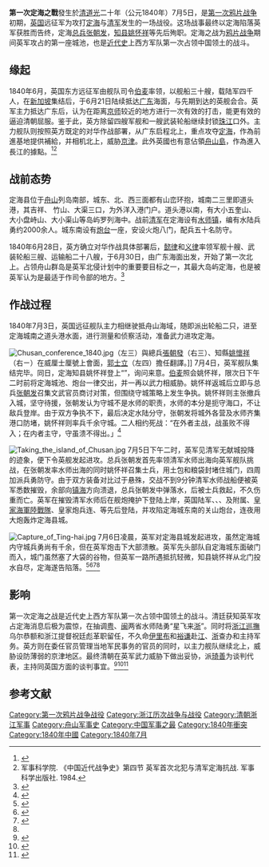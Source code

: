 {{Infobox military conflict
|conflict    = 第一次定海之戰
|partof      = [[第一次鸦片战争|第一次鸦片战争]]
|image       =[[File:First_taking_of_Chusan.jpg|300px]]
|caption     = 第一次定海之战 英军舰攻击清军的帆船
|date        = 1840年7月5日
|place       =[[浙江|浙江]][[定海区|定海]]
|coordinates = 
|territory   = 
|result      = 大英帝國胜利
|combatant1  = {{Flag|British Empire}}
*[[File:Flag_of_the_British_East_India_Company_(1801).svg|22px]] [[英属东印度公司|英属东印度公司]]
|combatant2  = [[大清帝国|大清帝国]]
|commander1  = [[义律|义律]]<br />[[懿律|懿律]]
|commander2  = [[姚怀祥|姚怀祥]]（自杀）<br />[[张朝发|张朝发]]（重伤不治）
|strength1   = 3000
|strength2   = 1540<ref name="马士">{{cite book|author=[[马士|马士]]|title=《中华帝国对外关系史》第一卷|year=2006年|publisher=上海书店出版社|isbn=7806785485|pages=299页}}</ref>
|casualties1 = 伤1人
|casualties2 = 战死13人<br />受伤13人<ref name="马士"/>
|notes       = 
}}
{{Campaignbox 第一次鸦片战争}}
'''第一次定海之戰'''發生於[[清|清]][[道光|道光]]二十年（公元1840年）7月5日，是[[第一次鸦片战争|第一次鸦片战争]]初期，[[英国|英国]]远征军为攻打[[定海区|定海]]与[[清军|清军]]发生的一场战役。这场战事最终以定海陷落英军获胜而告终，定海[[总兵|总兵]][[张朝发|张朝发]]，[[知县|知县]][[姚怀祥|姚怀祥]]等先后殉职。定海之战为[[鸦片战争|鸦片战争]]期间英军攻占的第一座城池，也是[[近代史|近代史]]上西方军队第一次占领中国领土的战斗。

==缘起==
1840年6月，英国东方远征军由舰队司令[[伯麦|伯麦]]率领，以舰船三十艘，载陆军四千人，在[[新加坡|新加坡]]集结后，于6月21日陆续抵达[[广东|广东]]海面，与先期到达的英舰会合。英军主力抵达广东后，认为在距离[[北京市|京师]]较近的地方进行一次有效的打击，能更有效的逼迫清朝屈服。鉴于此，英方除留四艘军舰和一艘武装轮船继续封锁[[珠江|珠江]]口外。主力舰队则按照英方既定的对华作战部署，从广东启程北上，重点攻夺[[定海区|定海]]，作為前進基地提供補給，并相机北上，威胁[[北京市|京]][[天津市|津]]。此外英國也有意佔領[[舟山島|舟山島]]，作為進入長江的據點。<ref>{{Cite book | title=《天朝的崩溃·鸦片战争再研究》 | chapter-url=https://www.99csw.com/book/8605/305198.htm | chapter=第三章 “剿”“抚”“剿”的回旋,一　初战 | author=茅海建 | author-link=茅海建 | year=2014年}}</ref><ref>军事科学院. 《中国近代战争史》第四节 英军首次北犯与清军定海抗战. 军事科学出版社. 1984.</ref>

==战前态势==
定海县位于[[舟山|舟山]]列岛南部，城东、北、西三面都有山峦环抱，城南二三里即道头港，其吉祥、 竹山、大渠三口，为外洋入港门户。道头港以南，有大小五奎山、大小盘峙山、大小渠山等岛屿罗列海中。战前[[清军|清军]]在定海设有[[水师|水师]][[镇|镇]]，编有水陆兵勇约2000余人。城东南设有[[炮台|炮台]]一座，安设火炮八门，配兵五十名防守。

1840年6月28日，英方确立对华作战具体部署后，[[懿律|懿律]]和[[义律|义律]]率领军舰十艘、武装轮船三艘、运输船二十八艘，于6月30日，由广东海面出发，开始了第一次北上。占领舟山群岛是英军北侵计划中的重要要目标之一，其最大岛屿定海，也是被英军认为是最适于作司令部的地方。<ref>{{cite web|author=茅海建|title=定海之战考实|publisher=中国社会科学院近代史研究所《历史研究》 1990年06期}}</ref>

==作战过程==
1840年7月3日，英国远征舰队主力相继驶抵舟山海域，随即派出轮船二只，进至定海城南之道头港水面，进行测量和侦察活动，准备武力进攻定海。

[[File:Chusan_conference_1840.jpg|thumb]]（左三）與總兵[[張朝發|張朝發]]（右三）、知縣[[姚懷祥|姚懷祥]]（右ㄧ）在威厘士厘號上會面，[[郭士立|郭士立]]（左四）擔任翻譯。]]
7月4日，英军舰队集结完毕。同日，定海知县姚怀祥登上“{{le|威厘士厘号|HMS Wellesley (1815)}}”，询问来意。[[伯麦|伯麦]]照会姚怀祥，限次日下午二时前将定海城池、炮台一律交出，并一再以武力相威胁。姚怀祥返城后立即与总兵[[张朝发|张朝发]]召集文武官员商讨对策，但围绕守城策略上发生争执。姚怀祥则主张撤兵入城，坚守待援，张朝发认为守城不是水师的职责，水师的本分是扼守海口，不让敌兵登岸。由于双方争执不下，最后决定水陆分守，张朝发将城外各营及水师齐集港口防堵，姚怀祥则率兵千余守城。二人相约死战：“在外者主战，战虽败不得入；在内者主守，守虽溃不得出。」<ref>{{wikisource-inline|清朝柔遠記/卷08#○庚子道光二十年（公元一八四○年）|清朝柔遠記/卷8}}</ref>

[[File:Taking_the_island_of_Chusan.jpg|thumb]]
7月5日下午二时，英军见清军无献城投降的迹象，便下令英舰发起进攻。总兵张朝发首先率领清军水师出海向英军舰队挑战，在张朝发率水师出海的同时姚怀祥召集士兵，用土包和粮袋封堵住城门，四周加派兵勇防守。由于双方装备对比过于悬殊，交战不到9分钟清军水师战船便被英军悉数摧毁，余部向[[镇海县|镇海]]方向溃退，总兵张朝发中弹落水，后被士兵救起，不久伤重而亡。英军在摧毁清军水师后在舰炮掩护下登陆上岸，英国陆军{{le|第18皇家爱尔兰团|Royal Irish Regiment (1684–1922)}}、{{le|第26卡梅拉尼亚步兵团|26th (Cameronian) Regiment of Foot}}、{{le|第49威尔士步兵团|49th (Princess Charlotte of Wales's) (Hertfordshire) Regiment of Foot}}、及附属{{le|孟加拉志愿兵连|Bengal Army}}、[[英國皇家海軍陸戰隊|皇家海軍陸戰隊]]、皇家炮兵连、{{le|马特拉斯工兵连|Madras Engineer Group}}等先后登陆，并攻陷定海城东南的关山炮台，连夜用大炮轰炸定海县城。

[[File:Capture_of_Ting-hai.jpg|thumb]]
7月6日凌晨，英军对定海县城发起进攻，虽然定海城内守城兵勇尚有千余，但在英军炮击下大部溃散。英军先头部队自定海城东面破门而入，城门虽然塞了大袋的谷物，但英军一路所遇抵抗轻微，知县姚怀祥从北门投水自尽，定海遂告陷落。<ref>{{cite web|author=车鸿云|title=定海总兵张朝发|url=http://dhnews.zjol.com.cn/dhnews/system/2010/09/15/012651580.shtml|publisher=定海新闻网|accessdate=2010年9月15日|archive-url=https://web.archive.org/web/20160304095558/http://dhnews.zjol.com.cn/dhnews/system/2010/09/15/012651580.shtml|archive-date=2016年3月4日|dead-url=yes}}</ref><ref>{{cite web|author=浙江省舟山市定海区史志办|title=第一次鸦片战争|url=http://sz.dinghai.gov.cn/xzList.Asp?ID=8880&CID=2165|publisher=定海县志网|deadurl=yes|archiveurl=https://web.archive.org/web/20140812214115/http://sz.dinghai.gov.cn/xzList.Asp?ID=8880&CID=2165|archivedate=2014-08-12}}</ref><ref>{{cite book|author=|title=《鸦片战争》（四）《光绪定海直隶厅志》|year=2000年|location=上海人民出版社|isbn=7806228004|pages=374}}</ref><ref name="马士"/>

==影响==
第一次定海之战是近代史上西方军队第一次占领中国领土的战斗。清廷获知英军攻占定海消息后极为震惊，在抽调[[粤|粤]]、[[闽|闽]]两省水师陆勇“星飞来[[浙|浙]]”。同时将[[浙江巡撫|浙江巡撫]]乌尔恭额和浙江提督祝廷彪革职留任，不久命[[伊里布|伊里布]]和[[裕谦|裕谦]]赴[[江|江]]、[[浙|浙]]查办和主持军务。英方则在委任官员管理当地军民事务的官员的同时，以主力舰队继续北上，威胁设防薄弱的京津地区。最终清朝在英军武力威胁下做出妥协，派[[琦善|琦善]]为谈判代表，主持同英国方面的谈判事宜。<ref>{{cite wikisource | wslink=清史稿/卷372|wslanguage=zh|title=《清史稿·卷三百七十二·列传一百五十九》}}</ref><ref>{{cite book|author=|title=《鸦片战争》（四）《中西纪事》|year=2000年|location=上海人民出版社|isbn=7806228004|pages=643}}</ref><ref>{{cite book|author=史仲文/胡晓林|title=《中国全史》083卷 清代军事史|year=2001年|publisher=中国书籍出版社|isbn=9787506823630}}</ref>

== 参考文献 ==
{{Reflist|2}}

[[Category:第一次鸦片战争战役|Category:第一次鸦片战争战役]]
[[Category:浙江历次战争与战役|Category:浙江历次战争与战役]]
[[Category:清朝浙江军事|Category:清朝浙江军事]]
[[Category:舟山军事史|Category:舟山军事史]]
[[Category:中国军事之最|Category:中国军事之最]]
[[Category:1840年衝突|Category:1840年衝突]]
[[Category:1840年中國|Category:1840年中國]]
[[Category:1840年7月|Category:1840年7月]]